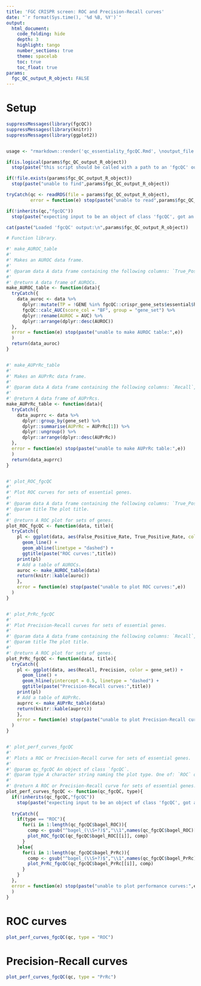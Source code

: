 ```yaml
---
title: 'FGC CRISPR screen: ROC and Precision-Recall curves'
date: "`r format(Sys.time(), '%d %B, %Y')`"
output:
  html_document:
    code_folding: hide
    depth: 3
    highlight: tango
    number_sections: true
    theme: spacelab
    toc: true
    toc_float: true
params:
  fgc_QC_output_R_object: FALSE
---
```


# Setup

```r
suppressMessages(library(fgcQC))
suppressMessages(library(knitr))
suppressMessages(library(ggplot2))


usage <- "rmarkdown::render('qc_essentiality_fgcQC.Rmd', \noutput_file = 'out.html', \nparams = list(fgc_QC_output_R_object = 'path/to/fgcQC-r-object.rds')"

if(is.logical(params$fgc_QC_output_R_object))
  stop(paste("this script should be called with a path to an 'fgcQC' output R object:\n",usage))

if(!file.exists(params$fgc_QC_output_R_object))
  stop(paste("unable to find",params$fgc_QC_output_R_object))

tryCatch(qc <- readRDS(file = params$fgc_QC_output_R_object),
         error = function(e) stop(paste("unable to read",params$fgc_QC_output_R_object)))

if(!inherits(qc,"fgcQC"))
  stop(paste("expecting input to be an object of class 'fgcQC', got an object of class:",class(qc)))

cat(paste("Loaded 'fgcQC' output:\n",params$fgc_QC_output_R_object))

```

```r
# Function library.

#' make_AUROC_table
#'
#' Makes an AUROC data frame.
#'
#' @param data A data frame containing the following columns: `True_Positive_Rate`, `False_Positive_Rate`, and `gene_set`.
#'
#' @return A data frame of AUROCs.
make_AUROC_table <- function(data){
  tryCatch({
    data_auroc <- data %>%
      dplyr::mutate(TP = !GENE %in% fgcQC::crispr_gene_sets$essential$hart_nonessential) %>%
      fgcQC::calc_AUC(score_col = "BF", group = "gene_set") %>%
      dplyr::rename(AUROC = AUC) %>%
      dplyr::arrange(dplyr::desc(AUROC))
  },
  error = function(e) stop(paste("unable to make AUROC table:",e))
  )
  return(data_auroc)
}


#' make_AUPrRc_table
#'
#' Makes an AUPrRc data frame.
#'
#' @param data A data frame containing the following columns: `Recall`, `Precision`, and `gene_set`.
#'
#' @return A data frame of AUPrRcs.
make_AUPrRc_table <- function(data){
  tryCatch({
    data_auprrc <- data %>%
      dplyr::group_by(gene_set) %>%
      dplyr::summarise(AUPrRc = AUPrRc[1]) %>%
      dplyr::ungroup() %>%
      dplyr::arrange(dplyr::desc(AUPrRc))
  },
  error = function(e) stop(paste("unable to make AUPrRc table:",e))
  )
  return(data_auprrc)
}


#' plot_ROC_fgcQC
#' 
#' Plot ROC curves for sets of essential genes.
#' 
#' @param data A data frame containing the following columns: `True_Positive_Rate`, `False_Positive_Rate`, and `gene_set`.
#' @param title The plot title.
#'
#' @return A ROC plot for sets of genes.
plot_ROC_fgcQC <- function(data, title){
  tryCatch({
    pl <- ggplot(data, aes(False_Positive_Rate, True_Positive_Rate, color = gene_set)) +
      geom_line() +
      geom_abline(linetype = "dashed") +
      ggtitle(paste("ROC curves:",title))
    print(pl)
    # Add a table of AUROCs.
    auroc <- make_AUROC_table(data)
    return(knitr::kable(auroc))
    },
    error = function(e) stop(paste("unable to plot ROC curves:",e))
  )
}


#' plot_PrRc_fgcQC
#' 
#' Plot Precision-Recall curves for sets of essential genes.
#' 
#' @param data A data frame containing the following columns: `Recall`, `Precision`, and `gene_set`.
#' @param title The plot title.
#'
#' @return A ROC plot for sets of genes.
plot_PrRc_fgcQC <- function(data, title){
  tryCatch({
    pl <- ggplot(data, aes(Recall, Precision, color = gene_set)) +
      geom_line() +
      geom_hline(yintercept = 0.5, linetype = "dashed") +
      ggtitle(paste("Precision-Recall curves:",title))
    print(pl)
    # Add a table of AUPrRc.
    auprrc <- make_AUPrRc_table(data)
    return(knitr::kable(auprrc))
    },
    error = function(e) stop(paste("unable to plot Precision-Recall curves:",e))
  )
}


#' plot_perf_curves_fgcQC
#' 
#' Plots a ROC or Precision-Recall curve for sets of essential genes.
#' 
#' @param qc_fgcQC An object of class `fgcQC`.
#' @param type A character string naming the plot type. One of: `ROC` or `PrRc`.
#' 
#' @return A ROC or Precision-Recall curve for sets of essential genes.
plot_perf_curves_fgcQC <- function(qc_fgcQC, type){
  if(!inherits(qc_fgcQC,"fgcQC"))
    stop(paste("expecting input to be an object of class 'fgcQC', got an object of class:",class(qc_fgcQC)))
  
  tryCatch({
    if(type == "ROC"){
      for(i in 1:length(qc_fgcQC$bagel_ROC)){
        comp <- gsub("^bagel_(\\S+?)$","\\1",names(qc_fgcQC$bagel_ROC)[i])
        plot_ROC_fgcQC(qc_fgcQC$bagel_ROC[[i]], comp)
      }
    }else{
      for(i in 1:length(qc_fgcQC$bagel_PrRc)){
        comp <- gsub("^bagel_(\\S+?)$","\\1",names(qc_fgcQC$bagel_PrRc)[i])
        plot_PrRc_fgcQC(qc_fgcQC$bagel_PrRc[[i]], comp)
      }
    }
  },
  error = function(e) stop(paste("unable to plot performance curves:",e))
  )
}

```

# ROC curves

```r
plot_perf_curves_fgcQC(qc, type = "ROC")
```


# Precision-Recall curves

```r
plot_perf_curves_fgcQC(qc, type = "PrRc")
```


